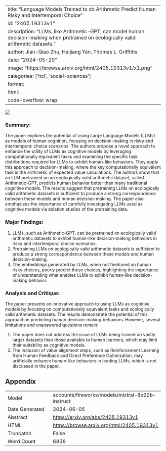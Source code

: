 
---
title: "Language Models Trained to do Arithmetic Predict Human Risky and Intertemporal Choice"
id: "2405.19313v1"
description: "LLMs, like Arithmetic-GPT, can model human decision-making when pretrained on ecologically valid arithmetic datasets."
author: Jian-Qiao Zhu, Haijiang Yan, Thomas L. Griffiths
date: "2024-05-29"
image: "https://browse.arxiv.org/html/2405.19313v1/x1.png"
categories: ['hci', 'social-sciences']
format:
  html:
    code-overflow: wrap
---

![](https://browse.arxiv.org/html/2405.19313v1/x1.png)

### Summary:

The paper explores the potential of using Large Language Models (LLMs) as models of human cognition, focusing on decision-making in risky and intertemporal choice scenarios. The authors propose a novel approach to enhance the utility of LLMs as cognitive models by leveraging computationally equivalent tasks and examining the specific task distributions required for LLMs to exhibit human-like behaviors. They apply this approach to decision-making, where the key computationally equivalent task is the arithmetic of expected value calculations. The authors show that an LLM pretrained on an ecologically valid arithmetic dataset, called Arithmetic-GPT, predicts human behavior better than many traditional cognitive models. The results suggest that pretraining LLMs on ecologically valid arithmetic datasets is sufficient to produce a strong correspondence between these models and human decision-making. The paper also emphasizes the importance of carefully investigating LLMs used as cognitive models via ablation studies of the pretraining data.

### Major Findings:

1. LLMs, such as Arithmetic-GPT, can be pretrained on ecologically valid arithmetic datasets to exhibit human-like decision-making behaviors in risky and intertemporal choice scenarios.
2. Pretraining LLMs on ecologically valid arithmetic datasets is sufficient to produce a strong correspondence between these models and human decision-making.
3. The embeddings generated by LLMs, when not finetuned on human risky choices, poorly predict those choices, highlighting the importance of understanding what enables LLMs to exhibit human-like decision-making behavior.

### Analysis and Critique:

The paper presents an innovative approach to using LLMs as cognitive models by focusing on computationally equivalent tasks and ecologically valid arithmetic datasets. The results demonstrate the potential of this approach in predicting human decision-making behaviors. However, several limitations and unanswered questions remain:

1. The paper does not address the issue of LLMs being trained on vastly larger datasets than those available to human learners, which may limit their suitability as cognitive models.
2. The inclusion of value alignment steps, such as Reinforcement Learning from Human Feedback and Direct Preference Optimization, may artificially enhance human-like behaviors in leading LLMs, which is not discussed in the paper.


## Appendix

|          |          |
|----------|----------|
| Model     | accounts/fireworks/models/mixtral-8x22b-instruct       |
| Date Generated     | 2024-06-05       |
| Abstract | [https://arxiv.org/abs/2405.19313v1](https://arxiv.org/abs/2405.19313v1)        |
| HTML     | [https://browse.arxiv.org/html/2405.19313v1](https://browse.arxiv.org/html/2405.19313v1)       |
| Truncated       | False       |
| Word Count       | 6858       |